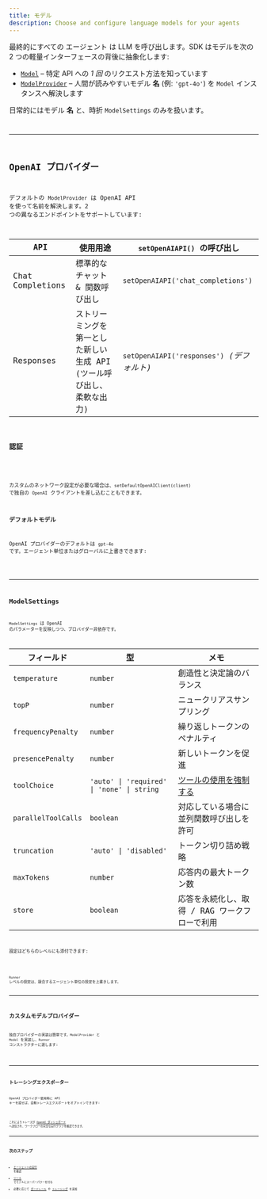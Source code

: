 ```yaml
---
title: モデル
description: Choose and configure language models for your agents
---
```



最終的にすべての エージェント は LLM を呼び出します。SDK はモデルを次の 2 つの軽量インターフェースの背後に抽象化します:

- [`Model`](/openai-agents-js/openai/agents/interfaces/model) – 特定 API への _1 回_ のリクエスト方法を知っています
- [`ModelProvider`](/openai-agents-js/openai/agents/interfaces/modelprovider) – 人間が読みやすいモデル **名** (例: `'gpt-4o'`) を `Model` インスタンスへ解決します

日常的にはモデル **名** と、時折 `ModelSettings` のみを扱います。

<Code
  lang="typescript"
  code={agentWithModelExample}
  title="エージェントごとにモデルを指定"
/>

---

## OpenAI プロバイダー

デフォルトの `ModelProvider` は OpenAI API を使って名前を解決します。2 つの異なるエンドポイントをサポートしています:

| API              | 使用用途                                                              | `setOpenAIAPI()` の呼び出し                |
| ---------------- | --------------------------------------------------------------------- | ------------------------------------------ |
| Chat Completions | 標準的なチャット & 関数呼び出し                                       | `setOpenAIAPI('chat_completions')`         |
| Responses        | ストリーミングを第一とした新しい生成 API (ツール呼び出し、柔軟な出力) | `setOpenAIAPI('responses')` _(デフォルト)_ |

### 認証

<Code
  lang="typescript"
  code={setDefaultOpenAIKeyExample}
  title="デフォルト OpenAI キーを設定"
/>

カスタムのネットワーク設定が必要な場合は、`setDefaultOpenAIClient(client)` で独自の `OpenAI` クライアントを差し込むこともできます。

### デフォルトモデル

OpenAI プロバイダーのデフォルトは `gpt-4o` です。エージェント単位またはグローバルに上書きできます:

<Code
  lang="typescript"
  code={runnerWithModelExample}
  title="デフォルトモデルを設定"
/>

---

## ModelSettings

`ModelSettings` は OpenAI のパラメーターを反映しつつ、プロバイダー非依存です。

| フィールド          | 型                                         | メモ                                                                          |
| ------------------- | ------------------------------------------ | ----------------------------------------------------------------------------- |
| `temperature`       | `number`                                   | 創造性と決定論のバランス                                                      |
| `topP`              | `number`                                   | ニュークリアスサンプリング                                                    |
| `frequencyPenalty`  | `number`                                   | 繰り返しトークンのペナルティ                                                  |
| `presencePenalty`   | `number`                                   | 新しいトークンを促進                                                          |
| `toolChoice`        | `'auto' \| 'required' \| 'none' \| string` | [ツールの使用を強制する](/openai-agents-js/ja/guides/agents#forcing-tool-use) |
| `parallelToolCalls` | `boolean`                                  | 対応している場合に並列関数呼び出しを許可                                      |
| `truncation`        | `'auto' \| 'disabled'`                     | トークン切り詰め戦略                                                          |
| `maxTokens`         | `number`                                   | 応答内の最大トークン数                                                        |
| `store`             | `boolean`                                  | 応答を永続化し、取得 / RAG ワークフローで利用                                 |

設定はどちらのレベルにも添付できます:

<Code lang="typescript" code={modelSettingsExample} title="モデル設定" />

`Runner` レベルの設定は、競合するエージェント単位の設定を上書きします。

---

## カスタムモデルプロバイダー

独自プロバイダーの実装は簡単です。`ModelProvider` と `Model` を実装し、`Runner` コンストラクターに渡します:

<Code
  lang="typescript"
  code={modelCustomProviderExample}
  title="最小限のカスタムプロバイダー"
/>

---

## トレーシングエクスポーター

OpenAI プロバイダー使用時に API キーを渡せば、自動トレースエクスポートをオプトインできます:

<Code
  lang="typescript"
  code={setTracingExportApiKeyExample}
  title="トレーシングエクスポーター"
/>

これによりトレースが [OpenAI ダッシュボード](https://platform.openai.com/traces) へ送信され、ワークフローの完全な実行グラフを確認できます。

---

## 次のステップ

- [エージェントの実行](/openai-agents-js/ja/guides/running-agents) を確認
- [ツール](/openai-agents-js/ja/guides/tools) でモデルにスーパーパワーを付与
- 必要に応じて [ガードレール](/openai-agents-js/ja/guides/guardrails) や [トレーシング](/openai-agents-js/ja/guides/tracing) を追加
